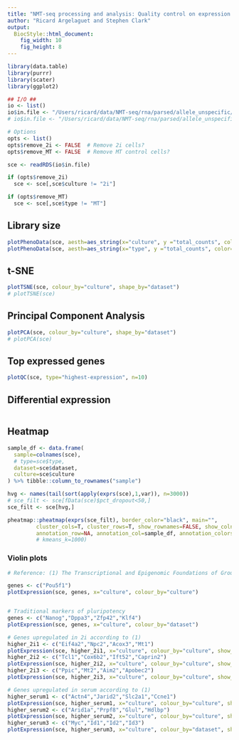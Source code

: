 ```yaml
---
title: "NMT-seq processing and analysis: Quality control on expression data"
author: "Ricard Argelaguet and Stephen Clark"
output: 
  BiocStyle::html_document: 
    fig_width: 10
    fig_height: 8
---
```


```r
library(data.table)
library(purrr)
library(scater)
library(ggplot2)
```

```r

## I/O ##
io <- list()
io$in.file <- "/Users/ricard/data/NMT-seq/rna/parsed/allele_unspecific/sceset_all.rds"
# io$in.file <- "/Users/ricard/data/NMT-seq/rna/parsed/allele_unspecific/sceset_merged_all.rds"

# Options
opts <- list()
opts$remove_2i <- FALSE  # Remove 2i cells?
opts$remove_MT <- FALSE  # Remove MT control cells?
```

```r
sce <- readRDS(io$in.file)

if (opts$remove_2i)
  sce <- sce[,sce$culture != "2i"]

if (opts$remove_MT)
  sce <- sce[,sce$type != "MT"]
```

## Library size
```r
plotPhenoData(sce, aesth=aes_string(x="culture", y ="total_counts", color="culture"))
plotPhenoData(sce, aesth=aes_string(x="type", y ="total_counts", color="type"))
```

## t-SNE
```r
plotTSNE(sce, colour_by="culture", shape_by="dataset")
# plotTSNE(sce)
```

## Principal Component Analysis
```r
plotPCA(sce, colour_by="culture", shape_by="dataset")
# plotPCA(sce)
```

## Top expressed genes
```r
plotQC(sce, type="highest-expression", n=10)
```

## Differential expression
```r
```

## Heatmap
```r
sample_df <- data.frame(
  sample=colnames(sce),
  # type=sce$type,
  dataset=sce$dataset,
  culture=sce$culture
) %>% tibble::column_to_rownames("sample")

hvg <- names(tail(sort(apply(exprs(sce),1,var)), n=3000))
# sce_filt <- sce[fData(sce)$pct_dropout<50,]
sce_filt <- sce[hvg,]

pheatmap::pheatmap(exprs(sce_filt), border_color="black", main="",
         cluster_cols=T, cluster_rows=T, show_rownames=FALSE, show_colnames=FALSE,
         annotation_row=NA, annotation_col=sample_df, annotation_colors=NA)
         # kmeans_k=1000)
```

### Violin plots
```r
# Reference: (1) The Transcriptional and Epigenomic Foundations of Ground State Pluripotency

genes <- c("Pou5f1")
plotExpression(sce, genes, x="culture", colour_by="culture")


# Traditional markers of pluripotency
genes <- c("Nanog","Dppa3","Zfp42","Klf4")
plotExpression(sce, genes, x="culture", colour_by="dataset")

# Genes upregulated in 2i according to (1)
higher_2i1 <- c("Eif4a2","Npc2","Acox3","Mt1")
plotExpression(sce, higher_2i1, x="culture", colour_by="culture", show_median=TRUE)
higher_2i2 <- c("Tcl1","Cox6b2","Ift52","Caprin2")
plotExpression(sce, higher_2i2, x="culture", colour_by="culture", show_median=TRUE)
higher_2i3 <- c("Ppic","Mt2","Aim2","Apobec2")
plotExpression(sce, higher_2i3, x="culture", colour_by="culture", show_median=TRUE)

# Genes upregulated in serum according to (1)
higher_serum1 <- c("Actn4","Jarid2","Slc2a1","Ccne1")
plotExpression(sce, higher_serum1, x="culture", colour_by="culture", show_median=TRUE)
higher_serum2 <- c("Arid1a","Prpf8","Glul","Hdlbp")
plotExpression(sce, higher_serum2, x="culture", colour_by="culture", show_median=TRUE)
higher_serum3 <- c("Myc","Id1","Id2","Id3")
plotExpression(sce, higher_serum3, x="culture", colour_by="dataset", show_median=TRUE)
```

